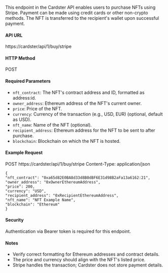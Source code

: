 This endpoint in the Cardster API enables users to purchase NFTs using Stripe. Payment can be made using credit cards or other non-crypto methods. The NFT is transferred to the recipient's wallet upon successful payment.

#### API URL

https://cardster/api/1/buy/stripe

#### HTTP Method

POST

#### Required Parameters

- `nft_contract`: The NFT's contract address and ID, formatted as address:id.
- `owner_address`: Ethereum address of the NFT's current owner.
- `price`: Price of the NFT.
- `currency`: Currency of the transaction (e.g., USD, EUR) (optional, default as USD).
- `nft_name`: Name of the NFT (optional).
- `recipient_address`: Ethereum address for the NFT to be sent to after purchase.
- `blockchain`: Blockchain on which the NFT is hosted.

#### Example Request

POST https://cardster/api/1/buy/stripe
Content-Type: application/json

```
{
"nft_contract": "0xa65d82E0BA8d33d8B0dBF6E31d98B2aFa13a6162:21",
"owner_address": "0xOwnerEthereumAddress",
"price": 200,
"currency": "USD",
"recipient_address": "0xRecipientEthereumAddress",
"nft_name": "NFT Example Name",
"blockchain": "Ethereum"
}
```

#### Security

Authentication via Bearer token is required for this endpoint.

#### Notes

- Verify correct formatting for Ethereum addresses and contract details.
- The price and currency should align with the NFT's listed price.
- Stripe handles the transaction; Cardster does not store payment details.
